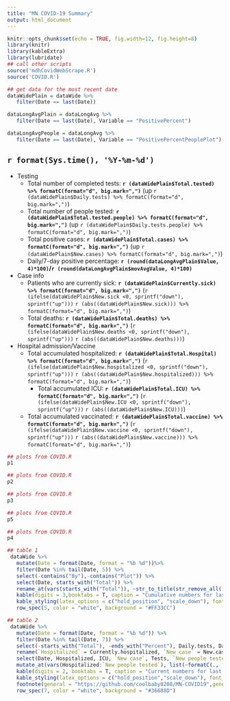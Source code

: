 ```yaml
---
title: "MN COVID-19 Summary"
output: html_document
---
```


```r
knitr::opts_chunk$set(echo = TRUE, fig.width=12, fig.height=8)
library(knitr)
library(kableExtra)
library(lubridate)
## call other scripts
source('mdhCovidWebScrape.R')
source('COVID.R')

## get data for the most recent date
dataWidePlain = dataWide %>% 
   filter(Date == last(Date))

dataLongAvgPlain = dataLongAvg %>% 
   filter(Date == last(Date), Variable == "PositivePercent")

dataLongAvgPeople = dataLongAvg %>% 
   filter(Date == last(Date), Variable == "PositivePercentPeoplePlot")

```

## `r format(Sys.time(), '%Y-%m-%d')`
* Testing
  + Total number of completed tests: **`r (dataWidePlain$Total.tested) %>% formatC(format="d", big.mark=",")`** (up `r (dataWidePlain$Daily.tests) %>% formatC(format="d", big.mark=",")`)
  + Total number of people tested: **`r (dataWidePlain$Total.tested.people) %>% formatC(format="d", big.mark=",")`** (up `r (dataWidePlain$Daily.tests.people) %>% formatC(format="d", big.mark=",")`)
  + Total positive cases: **`r (dataWidePlain$Total.cases) %>% formatC(format="d", big.mark=",")`** (up `r (dataWidePlain$New.cases) %>% formatC(format="d", big.mark=",")`)
  + Daily/7-day positive percentage: **`r (round(dataLongAvgPlain$Value, 4)*100)`/`r (round(dataLongAvgPlain$movAvgValue, 4)*100)`**
  <!-- + Daily/7-day positive percentage (people): **`r (round(dataLongAvgPeople$Value, 4)*100)`/`r (round(dataLongAvgPeople$movAvgValue, 4)*100)`** -->
* Case info   
  + Patients who are currently sick: **`r (dataWidePlain$Currently.sick) %>% formatC(format="d", big.mark=",")`** (`r (ifelse(dataWidePlain$New.sick <0, sprintf("down"), sprintf("up")))` `r (abs((dataWidePlain$New.sick))) %>% formatC(format="d", big.mark=",")`)
  + Total deaths: **`r (dataWidePlain$Total.deaths) %>% formatC(format="d", big.mark=",")`** (`r (ifelse(dataWidePlain$New.deaths <0, sprintf("down"), sprintf("up")))` `r (abs((dataWidePlain$New.deaths)))`)
* Hospital admission/Vaccine  
  + Total accumulated hospitalized: **`r (dataWidePlain$Total.Hospital) %>% formatC(format="d", big.mark=",")`** (`r (ifelse(dataWidePlain$New.hospitalized <0, sprintf("down"), sprintf("up")))` `r (abs((dataWidePlain$New.hospitalized))) %>% formatC(format="d", big.mark=",")`)
    - Total accumulated ICU: **`r (dataWidePlain$Total.ICU) %>% formatC(format="d", big.mark=",")`** (`r (ifelse(dataWidePlain$New.ICU <0, sprintf("down"), sprintf("up")))` `r (abs((dataWidePlain$New.ICU)))`)
  + Total accumulated vaccinated: **`r (dataWidePlain$Total.vaccine) %>% formatC(format="d", big.mark=",")`** (`r (ifelse(dataWidePlain$New.vaccine <0, sprintf("down"), sprintf("up")))` `r (abs((dataWidePlain$New.vaccine))) %>% formatC(format="d", big.mark=",")`)

```r
## plots from COVID.R
p1
```

```r
## plots from COVID.R
p2
```
   
```r
## plots from COVID.R
p3
```

```r
## plots from COVID.R
p5
```

```r
## plots from COVID.R
p4
```

```r
## table 1
 dataWide %>% 
   mutate(Date = format(Date, format = "%b %d"))%>% 
   filter(Date %in% tail(Date, 5)) %>%
   select(-contains("By"),-contains("Plot")) %>% 
   select(Date, starts_with("Total")) %>%
   rename_at(vars(starts_with("Total")), ~str_to_title(str_remove_all(.,"Total."))) %>%
   kable(digits = 3,booktabs = T, caption = "Cumulative numbers for last 5 days",align = "c") %>%
   kable_styling(latex_options = c("hold_position", "scale_down"), font_size = 14) %>% 
   row_spec(5, color = "white", background = "#FF33CC") 
```

```r
## table 2
 dataWide %>%
   mutate(Date = format(Date, format = "%b %d")) %>% 
   filter(Date %in% tail(Date, 7)) %>%
   select(-starts_with("Total"), -ends_with("Percent"), Daily.tests, Daily.tests.people) %>% 
   rename(`Hospitalized` = Currently.hospitalized, `New case` = New.cases, `Tests` = Daily.tests, `New people tested` = Daily.tests.people) %>%
   select(Date, Hospitalized, ICU, `New case`, Tests, `New people tested`) %>% 
   mutate_at(vars(Hospitalized:`New people tested`), list(~formatC(., format="d", big.mark=","))) %>%
   kable(digits = 2, booktabs = T, caption = "Current numbers for last 7 days", align = "c",linesep = "") %>%
   kable_styling(latex_options = c("hold_position","scale_down"), font_size = 14) %>%
   footnote(general = "https://github.com/coolbaby0208/MN-COVID19",general_title = "Source code: ",footnote_as_chunk = T) %>% 
   row_spec(7, color = "white", background = "#36688D")
```


